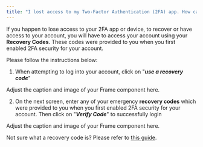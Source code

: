 ```yaml
---
title: "I lost access to my Two-Factor Authentication (2FA) app. How can I access my Account?"
---
```


If you happen to lose access to your 2FA app or device, to recover or have access to your account, you will have to access your account using your **Recovery Codes**. These codes were provided to you when you first enabled 2FA security for your account.

Please follow the instructions below:

1. When attempting to log into your account, click on "**_use a recovery code_**"

<Frame>
  Adjust the caption and image of your Frame component here.
</Frame>

2. On the next screen, enter any of your emergency **recovery codes** which were provided to you when you first enabled 2FA security for your account. Then click on "**_Verify Code_**" to successfully login

<Frame>
  Adjust the caption and image of your Frame component here.
</Frame>

Not sure what a recovery code is? Please refer to [this guide](https://knowledge-base.faucetcrypto.com/article/41-how-to-enable-disable-2fa-security).